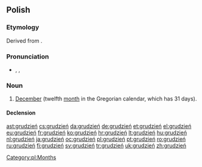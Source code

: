 ==Polish==

===Etymology===
Derived from {{term|gruda||clod of earth|lang=pl}}.

===Pronunciation===
* {{IPA|/ˈɡrudʑeɲ/|lang=pl}}, {{SAMPA|/"grudz'en'/|lang=pl}}, {{X-SAMPA|/"grudz\eJ/}}
*: {{audio|pl-grudzień.ogg|audio}}

===Noun===
{{infl|pl|noun|g=m}}

# [[December]] (twelfth [[month]] in the Gregorian calendar, which has 31 days).

====Declension====
{{pl-decl-noun
|grudzień|grudnie
|grudnia|grudni
|grudniowi|grudniom
|grudzień|grudnie
|grudniem|grudniami
|grudniu|grudniach
|grudniu|grudnie
}}

[[Category:pl:Months]]

[[ast:grudzień]]
[[cs:grudzień]]
[[da:grudzień]]
[[de:grudzień]]
[[et:grudzień]]
[[el:grudzień]]
[[eu:grudzień]]
[[fr:grudzień]]
[[ko:grudzień]]
[[hr:grudzień]]
[[lt:grudzień]]
[[hu:grudzień]]
[[nl:grudzień]]
[[ja:grudzień]]
[[oc:grudzień]]
[[pl:grudzień]]
[[pt:grudzień]]
[[ro:grudzień]]
[[ru:grudzień]]
[[fi:grudzień]]
[[sv:grudzień]]
[[tr:grudzień]]
[[uk:grudzień]]
[[zh:grudzień]]